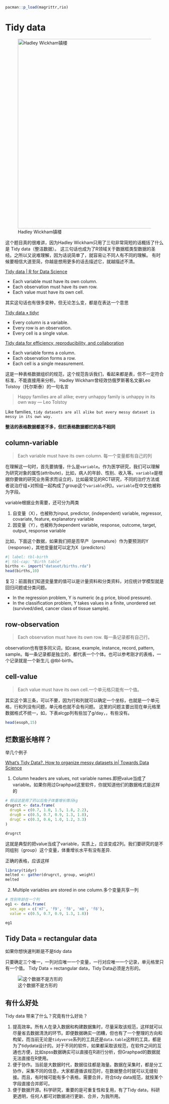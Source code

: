 ```r
pacman::p_load(magrittr,rio)
```

# Tidy data

![Hadley Wickham镇楼](image/03/Hadley_Wickham.jpg){fig-align="center" width="600"}

这个题目真的很难讲，因为Hadley Wickham只用了三句非常简短的话概括了什么是 Tidy data（整洁数据）。 这三句话也成为了R领域关于数据框类型数据的圣经。之所以又说难理解，因为话说简单了，就容易让不同人有不同的理解。 有时候要相信大道至简，你越是想用更多的话去描述它，就越描述不清。

[Tidy data \| R for Data Science](https://r4ds.had.co.nz/tidy-data.html)

::: callout-note
-   Each variable must have its own column.
-   Each observation must have its own row.
-   Each value must have its own cell.
:::

其实这句话也有很多变种，但无论怎么变，都是在表达一个意思

[Tidy data • tidyr](https://tidyr.tidyverse.org/articles/tidy-data.html)

-   Every column is a variable.
-   Every row is an observation.
-   Every cell is a single value.

[Tidy data for efficiency, reproducibility, and collaboration](https://www.openscapes.org/blog/2020/10/12/tidy-data/)

-   Each variable forms a column.
-   Each observation forms a row.
-   Each cell is a single measurement.

这是一种表格数据组织的规范，这个规范告诉我们，看起来都是表，但不一定符合标准，不能直接用来分析。 Hadley Wickham曾经效仿俄罗斯著名文豪Leo Tolstoy（托尔斯泰）的一句名言

> Happy families are all alike; every unhappy family is unhappy in its own way --- Leo Tolstoy

Like families, `tidy datasets are all alike but every messy dataset is messy in its own way.`

**整洁的表格数据都差不多，但烂表格数据都烂的各不相同**

## column-variable

> Each variable must have its own column. 每一个变量都有自己的列

在理解这一句时，首先要搞懂，什么是`variable`。作为医学研究，我们可以理解为研究对象的属性(attribute)，比如，病人的年龄、性别、收入等。`variable`是根据你要做的研究业务需求而设立的，比如最常见的RCT研究，不同的治疗方法或者说治疗组+对照组一起构成了group这个`variable`(列)。`variable`在中文也被称为字段。

variable根据业务需要，还可分为两类

1.  自变量（X），也被称为input, predictor, (independent) variable, regressor, covariate, feature, explanatory variable
2.  因变量（Y），也被称为dependent variable, response, outcome, target, output, response variable

比如，下面这个数据，如果我们把是否早产（premature）作为要预测的Y（response），其他变量就可以定为X（predictors）

```r
#| label: tbl-birth
#| tbl-cap: "Birth table"
births <- import("dataset/births.rda") 
head(births,10)

```

::: callout-note
复习：前面我们知道变量里的值可以是计量资料和分类资料，对应统计学模型就是回归问题或分类问题。

-   In the regression problem, Y is numeric (e.g price, blood pressure).
-   In the classification problem, Y takes values in a finite, unordered set (survived/died, cancer class of tissue sample).
:::

## row-observation

> Each observation must have its own row. 每一条记录都有自己行。

observation也有很多同义词，如case, example, instance, record, pattern, sample。每一条记录都是独立的，都代表一个个体。也可以参考刚才的表格，一个记录就是一个新生儿  @tbl-birth。

## cell-value

> Each value must have its own cell.一个单元格只能有一个值。

其实这个第三条，可以不要，因为行和列就可以确定一个坐标，也就是一个单元格，行和列没有问题，单元格也就不会有问题。 这里的问题主要出现在单元格里数据格式不统一，如，下表alcgp列有些加了g/day，，有些没有。

```r
head(esoph,15)
```

## 烂数据长啥样？

举几个例子

[What's Tidy Data?. How to organize messy datasets in| Towards Data Science](https://towardsdatascience.com/whats-tidy-data-how-to-organize-messy-datasets-in-python-with-melt-and-pivotable-functions-5d52daa996c9)

1.  Column headers are values, not variable names.即把value当成了variable。如果你用过Graphpad这里软件，你就知道他们的数据格式是这样的

```r

# 假设这是用了药以后兔子体重增长情况kg
drugrct <- data.frame(
  drugA = c(0.7, 1.0, 1.5, 1.8, 2.2),
  drugB = c(0.5, 0.7, 0.9, 1.3, 1.8),
  drugC = c(0.3, 0.6, 1.0, 1.2, 3.3)
)

drugrct
```

这就是典型的把value当成了variable，实质上，应该变成2列。我们要研究的是不同组别（group）这个变量，体重增长水平有没有差异.

正确的表格，应该这样

```r
library(tidyr)
melted <- gather(drugrct, group, weight)
melted
```

2.  Multiple variables are stored in one column.多个变量共享一列

```r

# 性别年龄在一个列
eg1 <- data.frame(
  sex_age = c('m7', 'f9', 'f8', 'm8', 'f8'),
  value = c(0.5, 0.7, 0.9, 1.3, 1.8))

eg1
```

## Tidy Data = rectangular data

如果你想快速判断是不是tidy data

只要确定三个唯一，一列对应唯一一个变量，一行对应唯一一个记录，单元格里只有一个值。 Tidy Data = rectangular data，Tidy Data必须是方形的。

![这个数据不是方形的](image/03/nonrectang.png){fig-align="center"}

## 有什么好处

Tidy data 带来了什么？究竟有什么好处？

1. 提高效率。所有人在录入数据和构建数据集时，尽量采取该规范，这样就可以尽量省去数据清洗的环节。即便数据确实一团糟，但也有了一个整理的方向和构架，而当前无论是`tidyverse`系列的工具还是`data.table`这样的工具，都是为了tidydata设计的。对于不同的软件，如果都采取该规范，在软件之间的互通也方便，比如spss数据确实可以直接在R进行分析，但Graphpad的数据就无法直接在R使用。
2. 便于协作。当前是大数据时代，数据往往都是海量。数据在采集时，都是分工协作，采集不同的信息，大家都遵循该规范时，在数据整合时就可以无缝衔接。而且，有时候可能有多个表格，需要合并，符合tidy data规范，就按某个字段直接合并即可。
3. 便于数据开源。科学研究，重要的是可重复性和复用，有了Tidy data，科研更透明，任何人都可对数据进行更新、合并，为我所用。

